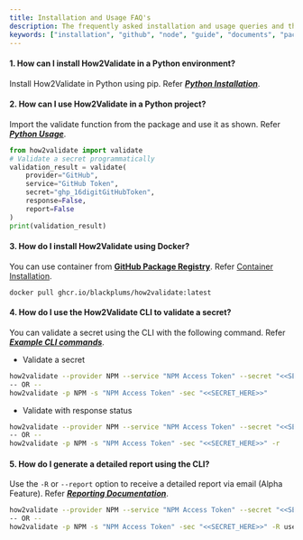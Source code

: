 ```yaml
---
title: Installation and Usage FAQ's
description: The frequently asked installation and usage queries and their solution.
keywords: ["installation", "github", "node", "guide", "documents", "packages", "python", "docker", "commandlineinterface", "cli" ]
---
```


#### 1. How can I install How2Validate in a Python environment?
Install How2Validate in Python using pip. Refer [***Python Installation***](../../docs/introduction/installation/python).

#### 2. How can I use How2Validate in a Python project?
Import the validate function from the package and use it as shown. Refer [***Python Usage***](../../docs/introduction/installation/python#usage).
       
```python
from how2validate import validate
# Validate a secret programmatically
validation_result = validate(
    provider="GitHub",
    service="GitHub Token",
    secret="ghp_16digitGitHubToken",
    response=False,
    report=False
)
print(validation_result)
```

#### 3. How do I install How2Validate using Docker?
You can use container from [**GitHub Package Registry**](https://github.com/Blackplums/how2validate/pkgs/container/how2validate). Refer [Container Installation](../../docs/introduction/installation/container).

```tsx
docker pull ghcr.io/blackplums/how2validate:latest
```

#### 4. How do I use the How2Validate CLI to validate a secret?
You can validate a secret using the CLI with the following command. Refer [***Example CLI commands***](../../docs/introduction/cli#example-command).
- Validate a secret

```bash
how2validate --provider NPM --service "NPM Access Token" --secret "<<SECRET_HERE>>"
-- OR --
how2validate -p NPM -s "NPM Access Token" -sec "<<SECRET_HERE>>"
```

- Validate with response status

```bash
how2validate --provider NPM --service "NPM Access Token" --secret "<<SECRET_HERE>>" --response
-- OR --
how2validate -p NPM -s "NPM Access Token" -sec "<<SECRET_HERE>>" -r
```

#### 5. How do I generate a detailed report using the CLI?
Use the `-R` or `--report` option to receive a detailed report via email (Alpha Feature). Refer [***Reporting Documentation***](../../docs/email).
```bash
how2validate --provider NPM --service "NPM Access Token" --secret "<<SECRET_HERE>>" --report username@mail.com
-- OR --
how2validate -p NPM -s "NPM Access Token" -sec "<<SECRET_HERE>>" -R username@mail.com
```